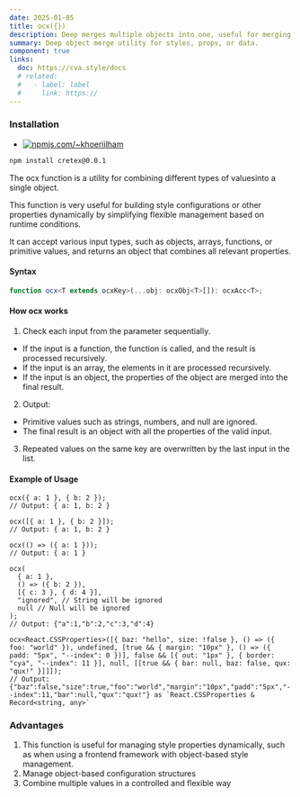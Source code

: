 ```yaml
---
date: 2025-01-05
title: ocx({})
description: Deep merges multiple objects into one, useful for merging component styles, props, or configurations.
summary: Deep object merge utility for styles, props, or data.
component: true
links:
  doc: https://cva.style/docs
  # related:
  #   - label: label
  #     link: https://
---
```


### Installation

- [![npmjs.com/~khoeriilham](https://badgen.net/npm/v/cretex/?icon=npm)](https://www.npmjs.com/cretex)

```bash
npm install cretex@0.0.1
```

The ocx function is a utility for combining different types of values ​​into a single object.

This function is very useful for building style configurations or other properties dynamically by simplifying flexible management based on runtime conditions.

It can accept various input types, such as objects, arrays, functions, or primitive values, and returns an object that combines all relevant properties.

#### Syntax

```ts
function ocx<T extends ocxKey>(...obj: ocxObj<T>[]): ocxAcc<T>;
```

#### How ocx works

1. Check each input from the parameter sequentially.

- If the input is a function, the function is called, and the result is processed recursively.
- If the input is an array, the elements in it are processed recursively.
- If the input is an object, the properties of the object are merged into the final result.

2. Output:

- Primitive values ​​such as strings, numbers, and null are ignored.
- The final result is an object with all the properties of the valid input.

3. Repeated values ​​on the same key are overwritten by the last input in the list.

#### Example of Usage

```tsx
ocx({ a: 1 }, { b: 2 });
// Output: { a: 1, b: 2 }

ocx([{ a: 1 }, { b: 2 }]);
// Output: { a: 1, b: 2 }

ocx(() => ({ a: 1 }));
// Output: { a: 1 }

ocx(
  { a: 1 },
  () => ({ b: 2 }),
  [{ c: 3 }, { d: 4 }],
  "ignored", // String will be ignored
  null // Null will be ignored
);
// Output: {"a":1,"b":2,"c":3,"d":4}

ocx<React.CSSProperties>([{ baz: "hello", size: !false }, () => ({ foo: "world" }), undefined, [true && { margin: "10px" }, () => ({ padd: "5px", "--index": 0 })], false && [{ out: "1px" }, { border: "cya", "--index": 11 }], null, [[true && { bar: null, baz: false, qux: "qux!" }]]]);
// Output: {"baz":false,"size":true,"foo":"world","margin":"10px","padd":"5px","--index":11,"bar":null,"qux":"qux!"} as `React.CSSProperties & Record<string, any>`
```

### Advantages

1. This function is useful for managing style properties dynamically, such as when using a frontend framework with object-based style management.
2. Manage object-based configuration structures
3. Combine multiple values ​​in a controlled and flexible way
